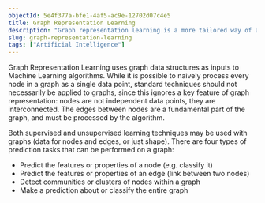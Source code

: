 ```yaml
---
objectId: 5e4f377a-bfe1-4af5-ac9e-12702d07c4e5
title: Graph Representation Learning
description: "Graph representation learning is a more tailored way of applying machine learning algorithms to graphs and networks."
slug: graph-representation-learning
tags: ["Artificial Intelligence"]
---
```



Graph Representation Learning uses graph data structures as inputs to Machine Learning algorithms. While it is possible to naively process every node in a graph as a single data point, standard techniques should not necessarily be applied to graphs, since this ignores a key feature of graph representation: nodes are not independent data points, they are interconnected. The edges between nodes are a fundamental part of the graph, and must be processed by the algorithm.

Both supervised and unsupervised learning techniques may be used with graphs (data for nodes and edges, or just shape). There are four types of prediction tasks that can be performed on a graph:
- Predict the features or properties of a node (e.g. classify it)
- Predict the features or properties of an edge (link between two nodes)
- Detect communities or clusters of nodes within a graph
- Make a prediction about or classify the entire graph